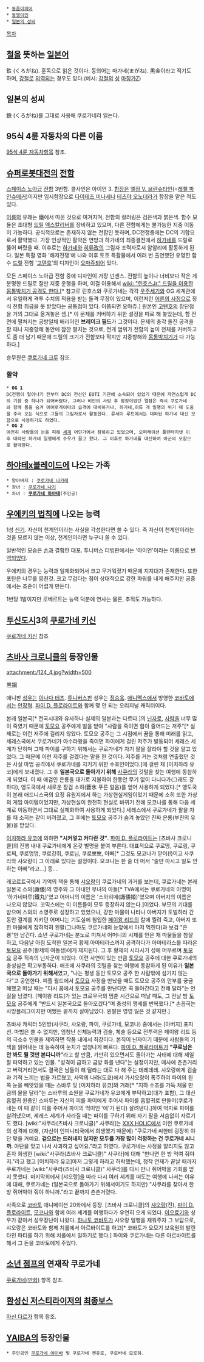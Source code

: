  * [[동음이의어]]
 * [[동명이인]]
 * [[일본의 성씨]]

[[목차]]
== [[철]]을 뜻하는 [[일본어]] ==
鉄 (くろがね).
훈독으로 읽은 것이다. 동의어는 마가네(まがね).
黒金이라고 적기도 하며, [[강철]]로 [[의역]]되는 경우도 있다.(예시: [[강철]]의 [[성]] [[마징가Z]])

== 일본의 성씨 ==
鉄 (くろがね)를 그대로 사용해 쿠로가네라 읽는다.

== 95식 4륜 자동차의 다른 이름 ==
[[95식 4륜 자동차]]항목 참조.

== [[슈퍼로봇대전]]의 [[전함]] ==
[[스페이스 노아급]] [[전함]] 3번함. 콜사인은 아이언 3. [[함장]]은 [[엘잠 V. 브란슈타인]](=[[레첼 파인슈메커]])이지만 임시함장으로 [[다이테츠 미나세]]나 [[테츠야 오노데라]]가 함장을 맡은 적도 있다. 

[[이름]]의 유래는 鐵에서 따온 것으로 여겨지며, 전함의 컬러링은 검은색과 붉은색. 함수 모듈은 초대형 [[드릴]] [[엑스칼리버]]를 장비하고 있으며, 다른 전함에게는 불가능한 지중 이동이 가능하다. 공식적으로는 존재하지 않는 전함인 듯하며, DC전쟁중에는 DC의 기함으로서 활약했다. 가장 인상적인 활약은 연방과 하가네의 최종결전에서 [[하가네]]를 드릴로 뚫어 버렸을 때. 이후로는 [[하가네]]와 [[히류改]]의 그림자 조력자로서 암암리에 활동하게 된다. 일본 특촬 영화 '해저전쟁'에 나와 이후 토호 특촬물에서 여러 번 출연했던 유명한 함수 [[드릴]] 전함 '[[고텐호]]'의 디자인이 [[오마쥬]]되어 있다.

모든 스페이스 노아급 전함 중에 디자인이 가장 넌센스. 전함의 높이나 너비보다 작은 게 분명한 드릴로 잘만 지중 운행을 하며, 이걸 이용해서 [[wiki: "린호스Jr." 드릴을 이용한 몸통박치기 공격도 한다.]][* 참고로 린호스와 쿠로가네는 각각 [[우주세기]]와 OG 세계관에서 유일하게 격투 수치의 적용을 받는 돌격 무장이 있으며, 이런저런 [[어른의 사정]]으로 정식 전함 취급을 못 받았다는 공통점이 있다. 이쯤되면 오마쥬.] 원본인 [[고텐호]]의 장단점을 거의 그대로 옮겨놓은 셈.[* 이 문제를 커버하기 위한 설정을 따로 해 놓았는데, 함 전면에 펼쳐지는 공방일체 배리어인 '''브레이크 필드'''가 그것이다. 문제의 충각 돌진 공격을 할 때나 지중항해 동안에 잠깐 펼치는 것으로, 전개 범위가 전함의 높이 전체를 커버하고도 좀 더 남기 때문에 드릴의 크기가 전함보다 작지만 지중항해와 [[몸통박치기]]가 다 가능하다.]

승무원은 [[쿠로가네 크루]] 참조.

=== 활약 ===
 * '''OG 1'''
 DC전쟁이 일어나기 전부터 DC의 전신인 EOTI 기관에 소속되어 있었기 때문에 자연스럽게 DC의 기함 중 하나가 되어버렸다. 그러나 비안의 사망 후 함장이었던 엘잠은 즉시 쿠로가네와 함께 몸을 숨겨 에어로게이터의 습격에 대비하거나, 하가네,히류 개 일행의 위기 때 도움을 주러 오는 식으로 그들의 그림자로서 활동한다. 류세이 루트에서는 대파된 하가네 대신 모함으로 사용하기도 하였다.
 * '''OG 2'''
 여전히 사람들의 눈을 피해 [[세계]] 어딘가에서 잠복하고 있었으며, 오퍼레이션 플랜타지넷 이후 대파된 하가네 일행에게 슈우가 끌고 왔다. 그 이후로 하가네를 대신하여 아군의 모함으로 활약한다. 

== [[하야테x블레이드]]에 나오는 가족 ==
 * 양아버지 : [[쿠로가네 나가레]]
 * 장녀 : [[쿠로가네 나기]]
 * 차녀 : '''[[쿠로가네 하야테]]'''(주인공)

== [[우에키의 법칙]]에 나오는 능력 ==
1성 [[신기]]. 자신이 천계인이라는 사실을 각성한다면 쓸 수 있다. 즉 자신이 천계인이라는 것을 모르지 않는 이상, 천계인이라면 누구나 쓸 수 있다.

일반적인 모습은 [[손]]과 결합한 대포. 투니버스 더빙판에서는 '아이언'이라는 이름으로 [[번역]]되었다. 

우에키의 경우는 능력과 일체화되어서 크고 무거워졌기 때문에 지지대가 존재한다. 또한 포탄은 나무를 뭉친것. 크고 무겁다는 점이 상대적으로 강한 파워를 내게 해주지만 공중에서는 조준이 어렵게 만든다.

1번당 1발이지만 로베르트는 능력 덕분에 연사는 물론, 추적도 가능하다.  

== [[투신도시]]3의 [[쿠로가네 키신]] ==
[[쿠로가네 키신]] 참조

== [[츠바사 크로니클]]의 등장인물 ==
attachment:/124_4.jpg?width=500

黒鋼

애니판 [[성우]]는 [[이나다 테츠]]. [[투니버스]]판 성우는 [[정승욱]]. [[애니맥스]]에서 방영한 [[코바토]]에서는 [[안장혁]]. 
[[파이 D. 플로라이트]]와 함께 몇 안 되는 오리지널 캐릭터이다.

본래 일본국[* 전국시대와 유사하나 실제의 일본과는 다르다.]의 [[닌자]]로, [[사람]]을 너무 많이 죽였기 때문에 [[토모요(츠바사 크로니클)|토모요]] 공주에게 벌을 받아 "사람을 죽이면 힘이 줄어드는 저주"[* 실제로는 이런 저주에 걸리지 않았다. 토모요 공주는 그 시점에서 꿈을 통해 미래를 읽고, 세레스국에서 쿠로가네가 아수라왕을 죽이면 파이에게 걸린 저주가 발동되어 세레스 세계가 닫히며 그때 파이를 구하기 위해서는 쿠로가네가 자기 팔을 잘라야 할 것을 알고 있었다. 그 때문에 이런 저주를 걸겠다는 말을 한 것이다. 저주를 거는 것처럼 연출했던 것은 사실 마법 공격에서 쿠로가네를 지키기 위한 수호인이었다.]에 걸린 채 [이치하라 유코]에게 보내졌다. 그 후 '''일본국으로 돌아가기 위해''' [[사쿠라(츠바사 크로니클)|사쿠라]]의 깃털을 찾는 여행에 동참하게 되었다. 이 때 애검인 은룡을 대가로 지불하여 한동안 무기 없이 다니다가(그래도 강하다), 앵도국에서 새로운 장검 소히(蒼氷 푸른 얼음)를 얻어 사용하게 되었다.[* 앵도국이 본래 애드니스국의 요정 유원지에서 하는 가상현실게임이었기 때문에 소히 또한 가상의 게임 아이템이었지만, 가상현실이 완전히 현실로 바뀌기 전에 모코나를 통해 다음 세계로 이동하면서 그대로 실체화하여 사용하게 되었다.] 세레스에서 쿠로가네가 팔을 자를 때 소히는 같이 버려졌고, 그 후에는 [[토모요]] 공주가 숨겨 놓았던 진짜 은룡(부친의 유물)을 받았다.

[[이치하라 유코]]에 의하면 '''"시커멓고 커다란 것"'''. [[파이 D. 플로라이트]]는 [츠바사 크로니클]의 진행 내내 쿠로가네에게 온갖 별명을 붙여 부른다. 대표적으로 쿠로땅, 쿠로링, 쿠로찌, 쿠로멍멍, 쿠로강쥐, 쿠로님, 쿠로뽀뽀, 아빠[* 그것도 모코나가 맏이(!)이고 사쿠라와 샤오랑이 그 아래로 있다는 설정이다. 모코나는 한 술 더 떠서 "술만 마시고 일도 안 하는 아빠"라고...] 등....

레코르트국에서 기억의 책을 통해 [[샤오랑]]이 쿠로가네의 과거를 보는데, 쿠로가네는 본래 일본국 스와(諏倭)의 영주와 그 아내인 무녀의 아들[* TVA에서는 쿠로가네의 아명이 '하가네마루(鐵丸)'였고 어머니의 이름은 '스와히메(諏倭姬)'였으며 아버지의 이름은 나오지 않았다. 코믹스에는 이 이름들이 모두 등장하지 않는다.]이었다. 부모의 기대를 받으며 스와의 소영주로 성장하고 있었으나, 강한 마물이 나타나 아버지가 토벌하러 간 동안 결계를 지키던 어머니는 기도실에 침입한 [[페이왕 리드]]의 칼에 찔려 죽고, 아버지 또한 마물에게 잡혀먹혀 왼팔(그나마도 쿠로가네의 눈앞에서 마저 먹힌다)과 보검 "은룡"만 남긴다. 소년 쿠로가네는 분노로 미쳐서 어머니의 시체를 안은 채 마물들을 참살하고, 다음날 아침 도착한 일본국 황제 아마테라스까지 공격하다가 아마테라스를 따라온 [[토모요(츠바사 크로니클)|토모요]] 공주(황제의 여동생)에게 제지된다. 그 후 황제의 시라사기 성에 머무르며 [[토모요(츠바사 크로니클)|토모요]] 공주 직속의 닌자군이 되었다.
이런 사연이 있는 만큼 [[토모요(츠바사 크로니클)|토모요]] 공주에 대한 쿠로가네의 충성심은 확고부동하다. 애초에 사쿠라의 깃털을 찾는 여행에 동참하게 된 이유가 '''일본국으로 돌아가기 위해서'''였고, "나는 평생 동안 토모요 공주 한 사람밖에 섬기지 않는다"고 공언한다. 피플 월드에서 [[토모요(츠바사 크로니클)|토모요]] 사장을 만났을 때도 토모요 공주의 안부를 궁금해했고 떠날 때는 "다시 꿈에서 토모요 공주를 만난다면 꼭 돌아간다고 전해 달라"는 언질을 남겼다. [페이왕 리드]가 있는 크로우국의 멈춘 시간으로 떠날 때도, 그 전날 밤 [[토모요(츠바사 크로니클)|토모요]] 공주에게 "반드시 일본국으로 돌아오겠다"며 충성의 맹세를 반복했다.[* 손꼽히는 사망플래그이지만 어쨌든 끝까지 살아남았다. 왼팔은 영영 잃은 것 같지만.]

츠바사 캐릭터 5인방(사쿠라, 샤오랑, 파이, 쿠로가네, 모코나) 중에서는 [아버지] 포지션. 마법은 쓸 수 없지만, 엄청난 신체능력과 검술, 체술 등으로 전투력은 페이왕 리드 등의 극소수 인물을 제외하면 작품 내에서 최강이다. 본직이 닌자이기 때문에 사람들의 기색을 읽어내는 데 능숙하여 눈치가 엄청나게 빠르다. [[파이 D. 플로라이트]]가 '''"쿠로님은 안 봐도 될 것만 본다니까"'''라고 할 만큼, 가만히 있으면서도 돌아가는 사태에 대해 제일 잘 파악하고 있는 인물. "성격이 급하고 금방 화를 낸다"는 설정이지만, 매사에 츤츤거리고 버럭거리면서도 결국은 남들이 해 달라는 대로 다 해 주는 데레데레. 샤오랑에게 검술과 기척 느끼는 법을 가르쳤고, 사막의 나라(도쿄)에서 가샤오랑이 폭주하여 파이의 왼쪽 눈을 빼앗았을 때는 스바루 및 [이치하라 유코]와 거래[* "지하 수조를 가득 채울 만큼의 물을 달라"는 스바루의 소원을 쿠로가네가 유코에게 부탁하고(대가 포함), 그 대신 흡혈귀 원종인 스바루는 자신의 피를 파이에게 주어서 파이를 흡혈귀로 만들어(쿠로가네는 이 때 같이 피를 주어서 파이의 먹이인 '에'가 된다) 살려낸다.]하여 억지로 파이를 살려냈으며, 세레스 세계가 사라질 때는 파이를 구하기 위해 자기 팔을 서슴없이 자르기도 했다.
[wiki:"사쿠라(츠바사 크로니클)" 사쿠라]는 [[XXX HOLiC]]에서 이런 쿠로가네의 성격에 대해, (자신이 인피니티국에서 희생했기 때문에) "쿠로가네 씨한테 굉장히 야단 맞을 거예요. '''겉으로는 드러내지 않지만 모두를 가장 많이 걱정하는 건 쿠로가네 씨니까'''. 야단을 맞고 나서 사과하고 싶어요."라고 하였다. 쿠로가네는 사정을 알리지도 않고 혼자 희생한 [wiki:"사쿠라(츠바사 크로니클)" 사쿠라]에 대해 "만나면 한 방 먹여 줘야지."라고 했고 [이치하라 유코]마저 그렇게 하라고 허락했는데, 정작 연재가 끝날 때까지 쿠로가네는 [wiki:"사쿠라(츠바사 크로니클)" 사쿠라]를 다시 만나 쥐어박을 기회를 얻지 못했다. 마지막회에서 [샤오랑]을 따라 다시 여러 세계를 떠도는 여행에 나서는 이유에 대해, 쿠로가네는 (일본국으로 돌아가기 위해서이기도 하지만) "사쿠라를 찾아서 한 방 쥐어박아 줘야 하니까."라고 끝까지 츤츤거렸다.

사족으로 [[코바토]] 애니메이션 20화에서 등장. [츠바사 크로니클]의 [[샤오랑]](진), [[파이 D. 플로라이트]], [[모코나]]와 함께 여러 세계를 여행하다가 우연히 오게 되었다. [[이오료기]]와 성우가 같아서 성우장난이 나왔다.
[[하나토 코바토]]가 샤오랑 일행을 재워주자 그 보답으로, 샤오랑은 코바토와 함께 치롤에서 아르바이트를 하고[* 코바토가 요모기 보육원의 발렌타인 파티를 하기 위해 치롤에서 일하기로 했다.] 파이와 쿠로가네는 다른 아르바이트를 해서 그 돈을 코바토에게 주었다.

== [[소년 점프]]의 연재작 쿠로가네 ==

[[쿠로가네(만화)]] 항목 참조.

== [[환성신 저스티라이저]]의 [[최종보스]] ==
[[마신 다르가]] 항목 참조.
== [[YAIBA]]의 등장인물 ==
 * 주인공인 [[쿠로가네 야이바]] 및 쿠로가네 켄쥬로, 쿠로바네 모로하.
